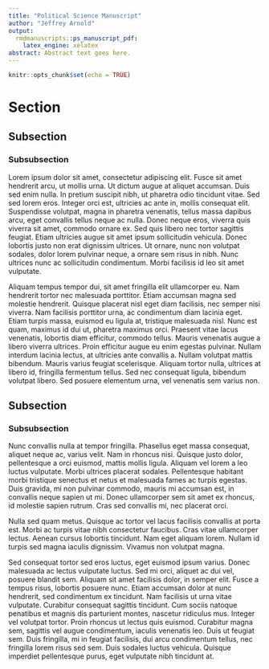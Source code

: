 ```yaml
---
title: "Political Science Manuscript"
author: "Jeffrey Arnold"
output: 
  rmdmanuscripts::ps_manuscript_pdf:
    latex_engine: xelatex
abstract: Abstract text goes here.
---
```


```r
knitr::opts_chunk$set(echo = TRUE)
```

# Section

## Subsection

### Subsubsection

Lorem ipsum dolor sit amet, consectetur adipiscing elit. Fusce sit amet hendrerit arcu, ut mollis urna. Ut dictum augue at aliquet accumsan. Duis sed enim nulla. In pretium suscipit nibh, ut pharetra odio tincidunt vitae. Sed sed lorem eros. Integer orci est, ultricies ac ante in, mollis consequat elit. Suspendisse volutpat, magna in pharetra venenatis, tellus massa dapibus arcu, eget convallis tellus neque ac nulla. Donec neque eros, viverra quis viverra sit amet, commodo ornare ex. Sed quis libero nec tortor sagittis feugiat. Etiam ultricies augue sit amet ipsum sollicitudin vehicula. Donec lobortis justo non erat dignissim ultrices. Ut ornare, nunc non volutpat sodales, dolor lorem pulvinar neque, a ornare sem risus in nibh. Nunc ultrices nunc ac sollicitudin condimentum. Morbi facilisis id leo sit amet vulputate.

Aliquam tempus tempor dui, sit amet fringilla elit ullamcorper eu. Nam hendrerit tortor nec malesuada porttitor. Etiam accumsan magna sed molestie hendrerit. Quisque placerat nisl eget diam facilisis, nec semper nisi viverra. Nam facilisis porttitor urna, ac condimentum diam lacinia eget. Etiam turpis massa, euismod eu ligula at, tristique malesuada nisl. Nunc est quam, maximus id dui ut, pharetra maximus orci. Praesent vitae lacus venenatis, lobortis diam efficitur, commodo tellus. Mauris venenatis augue a libero viverra ultrices. Proin efficitur augue eu enim egestas pulvinar. Nullam interdum lacinia lectus, at ultricies ante convallis a. Nullam volutpat mattis bibendum. Mauris varius feugiat scelerisque. Aliquam tortor nulla, ultrices at libero id, fringilla fermentum tellus. Sed nec consequat ligula, bibendum volutpat libero. Sed posuere elementum urna, vel venenatis sem varius non.

## Subsection

### Subsubsection

Nunc convallis nulla at tempor fringilla. Phasellus eget massa consequat, aliquet neque ac, varius velit. Nam in rhoncus nisi. Quisque justo dolor, pellentesque a orci euismod, mattis mollis ligula. Aliquam vel lorem a leo luctus vulputate. Morbi ultrices placerat sodales. Pellentesque habitant morbi tristique senectus et netus et malesuada fames ac turpis egestas. Duis gravida, mi non pulvinar commodo, mauris mi accumsan est, in convallis neque sapien ut mi. Donec ullamcorper sem sit amet ex rhoncus, id molestie sapien rutrum. Cras sed convallis mi, nec placerat orci.

Nulla sed quam metus. Quisque ac tortor vel lacus facilisis convallis at porta est. Morbi ac turpis vitae nibh consectetur faucibus. Cras vitae ullamcorper lectus. Aenean cursus lobortis tincidunt. Nam eget aliquam lorem. Nullam id turpis sed magna iaculis dignissim. Vivamus non volutpat magna.

Sed consequat tortor sed eros luctus, eget euismod ipsum varius. Donec malesuada ac lectus vulputate luctus. Sed mi orci, aliquet ac dui vel, posuere blandit sem. Aliquam sit amet facilisis dolor, in semper elit. Fusce a tempus risus, lobortis posuere nunc. Etiam accumsan dolor at nunc hendrerit, sed condimentum ex tincidunt. Nam facilisis ut urna vitae vulputate. Curabitur consequat sagittis tincidunt. Cum sociis natoque penatibus et magnis dis parturient montes, nascetur ridiculus mus. Integer vel volutpat tortor. Proin rhoncus ut lectus quis euismod. Curabitur magna sem, sagittis vel augue condimentum, iaculis venenatis leo. Duis ut feugiat sem. Duis fringilla, mi in feugiat facilisis, dui arcu condimentum tellus, nec fringilla lorem risus sed sem. Duis sodales luctus vehicula. Quisque imperdiet pellentesque purus, eget vulputate nibh tincidunt at.

